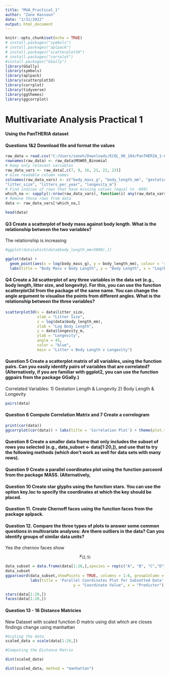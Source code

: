 ---
title: "MVA_Practical_1"
author: "Zane Hassoun"
date: "1/31/2022"
output: html_document
---

```{r setup, include=FALSE}
knitr::opts_chunk$set(echo = TRUE)
# install.packages("symbols")
# install.packages("aplpack")
# install.packages("scatterplot3d")
# install.packages("corrplot")
#install.packages("GGally")
library(GGally)
library(symbols)
library(aplpack)
library(scatterplot3d)
library(corrplot)
library(tidyverse)
library(ggthemes)
library(ggcorrplot)

```

# Multivariate Analysis Practical 1
#### Using the PanTHERIA dataset 

#### Questions 1&2 Download file and format the values
```{r}
raw_data = read.csv("C:/Users/zaneh/Downloads/ECOL_90_184/PanTHERIA_1-0_WR05_Aug2008.txt", sep = "\t")
rownames(raw_data) <- raw_data$MSW05_Binomial
# Keep only relevant variables
raw_data_vars <- raw_data[,c(7, 9, 16, 21, 22, 23)]
# Give readable column names
colnames(raw_data_vars) <- c("body_mass_g", "body_length_mm", "gestation_length_d",
"litter_size", "litters_per_year", "longevity_m")
# Find indices of rows that have missing values (equal to -999)
which_na <- sapply(1:nrow(raw_data_vars), function(i) any(raw_data_vars[i,] == -999))
# Remove those rows from data
data <- raw_data_vars[!which_na,]

head(data)
```

#### Q3 Create a scatterplot of body mass against body length. What is the relationship between the two variables?

The relationship is increasing

```{r}
#ggplot(data[which(data$body_length_mm<5000),])

ggplot(data) + 
  geom_point(aes(x = log(body_mass_g), y = body_length_mm), colour = 'red') + 
  labs(title = "Body Mass v Body Length", y = "Body Length", x = "Log(Body Mass)", subtitle = "Max Body Length 5,000") 

```


#### Q4 Create a 3d scatterplot of any three variables in the data set (e.g., body length, litter size, and longevity). For this, you can use the function scatterplot3d from the package of the same name. You can change the angle argument to visualise the points from different angles. What is the relationship between the three variables?
```{r}
scatterplot3d(x = data$litter_size,
              xlab = "Litter Size",
              z = log(data$body_length_mm),
              zlab = "Log Body Length",
              y = data$longevity_m, 
              ylab = "Longevity",
              angle = 45,
              color = "blue",
              main = "Litter v Body Length v Longevity")
```

#### Question 5 Create a scatterplot matrix of all variables, using the function pairs. Can you easily identify pairs of variables that are correlated? (Alternatively, if you are familiar with ggplot2, you can use the function ggpairs from the package GGally.)

Correlated Variables: 
1) Gestation Length & Longevity 
2) Body Length & Longevity

```{r}
pairs(data)
```


#### Question 6 Compute Correlation Matrix and 7 Create a correlogram 

```{r}
print(cor(data))
ggcorrplot(cor(data)) + labs(title = 'Correlation Plot') + theme(plot.title = element_text(hjust = 0.5))
```

#### Question 8  Create a smaller data frame that only includes the subset of rows you selected (e.g., data_subset <- data[1:20,]), and use that to try the following methods (which don’t work as well for data sets with many rows).
#### Question 9 Create a parallel coordinates plot using the function parcoord from the package MASS. (Alternatively,
#### Question 10 Create star glyphs using the function stars. You can use the option key.loc to specify the coordinates at which the key should be placed.
#### Question 11. Create Chernoff faces using the function faces from the package aplpack.
#### Question 12. Compare the three types of plots to answer some common questions in multivariate analyses: Are there outliers in the data? Can you identify groups of similar data units?

Yes the chernov faces show $$x_{(2,5)}$$
```{r}
data_subset = data.frame(data[1:20,],species = rep(c("A", "B", "C","D"), 5))
data_subset
ggparcoord(data_subset,showPoints = TRUE, columns = 1:6, groupColumn = "species")+
           labs(title = 'Parallel Coordinates Plot for Subsetted Data',
                              y = "Coordinate Value", x = "Predictor") +  theme(legend.position="none") + theme(plot.title = element_text(hjust = 0.5))

stars(data[1:20,])
faces(data[1:20,])
```


#### Question 13 - 16 Distance Matricies 
New Dataset with scaled function 
D matrix using dist
which are closes
findings change using manhattan



```{r}
#Scaling the data
scaled_data = scale(data[1:20,])

#Computing the Distance Matrix

dist(scaled_data)

dist(scaled_data, method = "manhattan")
```
